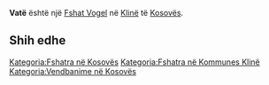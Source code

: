 {{Fshat në Kosovës
 | Emri                = Vatë
| sqi_D_name = Vatë
| sqi_D_FULL_NAME_RO = Vatë
| sqi_D_FULL_NAME_ND_RO = Vate
| sqi_D_SORT_NAME_RG = VATE
| sqi_D_FULL_NAME_RG = Vatë
| sqi_D_FULL_NAME_ND_RG = Vate
| sqi_V_name = Vata - Dubravë
| sqi_V_FULL_NAME_RO = Vata - Dubravë
| sqi_V_FULL_NAME_ND_RO = Vata - Dubrave
| sqi_V_SORT_NAME_RG = VATADUBRAVE
| sqi_V_FULL_NAME_RG = Vata - Dubravë
| sqi_V_FULL_NAME_ND_RG = Vata - Dubrave
| srp_N_name = Vata
| srp_N_FULL_NAME_RO = Vata
| srp_N_FULL_NAME_ND_RO = Vata
| srp_N_SORT_NAME_RG = VATA
| srp_N_FULL_NAME_RG = Vata
| srp_N_FULL_NAME_ND_RG = Vata
| srp_NS_name = Вата
| srp_NS_FULL_NAME_RO = Вата
| srp_NS_FULL_NAME_ND_RO = Вата
| srp_NS_SORT_NAME_RG = ВАТА
| srp_NS_FULL_NAME_RG = Вата
| srp_NS_FULL_NAME_ND_RG = Вата
| srp_V_name = Vata - Dubrava
| srp_V_FULL_NAME_RO = Vata - Dubrava
| srp_V_FULL_NAME_ND_RO = Vata - Dubrava
| srp_V_SORT_NAME_RG = VATADUBRAVA
| srp_V_FULL_NAME_RG = Vata - Dubrava
| srp_V_FULL_NAME_ND_RG = Vata - Dubrava
| srp_VS_name = Вата - Дубрава
| srp_VS_FULL_NAME_RO = Вата - Дубрава
| srp_VS_FULL_NAME_ND_RO = Вата - Дубрава
| srp_VS_SORT_NAME_RG = ВАТАДУБРАВА
| srp_VS_FULL_NAME_RG = Вата - Дубрава
| srp_VS_FULL_NAME_ND_RG = Вата - Дубрава
| std_V_name = Vataj
| std_V_FULL_NAME_RO = Vataj
| std_V_FULL_NAME_ND_RO = Vataj
| std_V_SORT_NAME_RG = VATAJ
| std_V_FULL_NAME_RG = Vataj
| std_V_FULL_NAME_ND_RG = Vataj

 | Emri (Rasa dhanore) = 
 | Figura              = 
 | Shteti              = Kosovo
 | Komuna              = Klinë
 | Kodi postar         = 
 | Sipërfaqja          = 

 | Popullsia           = 

 | Regj. i popullsisë  = 
 | Dend. e popullsisë  = 
 | Faqja zyrtare       = 
 <!--- Koordinatat ----> 
 | Gjerësia            = 42.259167
 | Gjatësia            = 21.18
 | Lartësia            = 
}}
'''Vatë''' është një [[Fshat Vogel]] në [[Klinë]] të [[Kosovës]].

<!-- == Gjeografia == -->
<!-- == Historia == -->
<!-- == Demografia == -->
== Shih edhe ==
{{Komuna Klinë}}
{{Kosovo-Administrata-Cung}}

[[Kategoria:Fshatra në Kosovës]]
[[Kategoria:Fshatra në Kommunes Klinë]]
[[Kategoria:Vendbanime në Kosovës]]